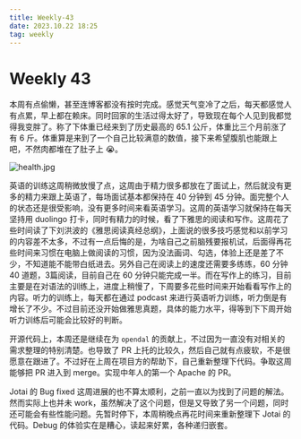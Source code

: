 ```yaml
---
title: Weekly-43
date: 2023.10.22 18:25
tag: weekly
---
```


# Weekly 43

本周有点偷懒，甚至连博客都没有按时完成。感觉天气变冷了之后，每天都感觉人有点累，早上都在赖床。同时回家的生活过得太好了，导致现在每个人见到我都觉得我变胖了。称了下体重已经来到了历史最高的 65.1 公斤，体重比三个月前涨了有 6 斤。体重算是来到了一个自己比较满意的数值，接下来希望腹肌也能跟上吧，不然肉都堆在了肚子上 😭。

![health.jpg](/images/health.jpg)

英语的训练这周稍微放慢了点，这周由于精力很多都放在了面试上，然后就没有更多的精力来跟上英语了，每场面试基本都保持在 40 分钟到 45 分钟。面完整个人的状态还是很受影响，没有更多时间来看英语学习。这周的英语学习就保持在每天坚持用 duolingo 打卡，同时有精力的时候，看了下雅思的阅读和写作。这周花了些时间读了下刘洪波的《雅思阅读真经总纲》，上面说的很多技巧感觉和以前学习的内容差不太多，不过有一点后悔的是，为啥自己之前脑残要报机试，后面得再花些时间来习惯在电脑上做阅读的习惯，因为没法画词、勾选，体验上还是差了不少，不知道能不能带白纸进去。另外自己在阅读上的速度还需要多练练，60 分钟 40 道题，3篇阅读，目前自己在 60 分钟只能完成一半。而在写作上的练习，目前主要是在对语法的训练上，进度上稍慢了，下周要多花些时间来开始看看写作上的内容。听力的训练上，每天都在通过 podcast 来进行英语听力训练，听力倒是有增长了不少。不过目前还没开始做雅思真题，具体的能力水平，得等到下下周开始听力训练后可能会比较好的判断。

开源代码上，本周还是继续在为 `opendal` 的贡献上，不过因为一直没有对相关的需求整理的特别清楚。也导致了 PR 上托的比较久，然后自己就有点疲软，不是很愿意在跟进了。不过好在上周在项目方的帮助下，自己重新整理下代码。争取这周能够把 PR 进入到 merge。实现中年人的第一个 Apache 的 PR。

Jotai 的 Bug fixed 这周进展的也不算太顺利，之前一直以为找到了问题的解法。然而实际上也并未 work，虽然解决了这个问题，但是又导致了另一个问题，同时还可能会有些性能问题。先暂时停下，本周稍晚点再花时间来重新整理下 Jotai 的代码。Debug 的体验实在是糟心，读起来好累，各种递归嵌套。
